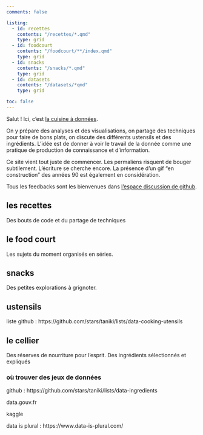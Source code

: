 ```yaml
---
comments: false

listing:
  - id: recettes
    contents: "/recettes/*.qmd"
    type: grid
  - id: foodcourt
    contents: "/foodcourt/**/index.qmd"
    type: grid
  - id: snacks
    contents: "/snacks/*.qmd"
    type: grid
  - id: datasets
    contents: "/datasets/*qmd"
    type: grid

toc: false
---
```


:::{.grid}
:::{.g-col-8}
:::{.lead}

Salut ! Ici, c'est [la cuisine à données](a-propos.qmd).

On y prépare des analyses et des visualisations, on partage des techniques pour faire de bons plats, on discute des différents ustensils et des ingrédients. L'idée est de donner à voir le travail de la donnée comme une pratique de production de connaissance et d'information.
:::
:::
:::

:::{.callout-important appearance="simple"}

Ce site vient tout juste de commencer. Les permaliens risquent de bouger subtilement. L'écriture se cherche encore. La présence d'un gif "en construction" des années 90 est également en considération.

Tous les feedbacks sont les bienvenues dans [l'espace discussion de github](https://github.com/taniki/data/discussions). 

:::

## les recettes

Des bouts de code et du partage de techniques

:::{#recettes}
:::


## le food court

Les sujets du moment organisés en séries.

:::{#foodcourt}
:::


## snacks

Des petites explorations à grignoter. 

:::{#snacks}
:::

<!--
## til


## chartbook

-->

## ustensils

liste github : https://github.com/stars/taniki/lists/data-cooking-utensils


## le cellier

Des réserves de nourriture pour l'esprit. Des ingrédients sélectionnés et expliqués

:::{#datasets}
:::

### où trouver des jeux de données

github : https://github.com/stars/taniki/lists/data-ingredients

data.gouv.fr

kaggle

data is plural : https://www.data-is-plural.com/
